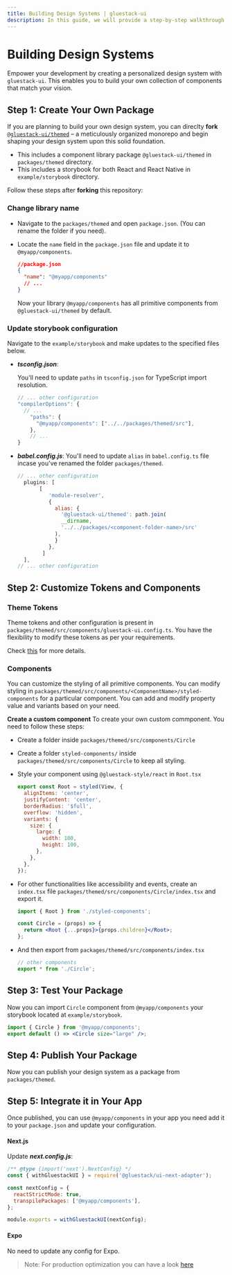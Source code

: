 ```yaml
---
title: Building Design Systems | gluestack-ui
description: In this guide, we will provide a step-by-step walkthrough on how to create your own design system
---
```



<Meta title="Guides/Building Design Systems" />

# Building Design Systems

Empower your development by creating a personalized design system with `gluestack-ui`.
This enables you to build your own collection of components that match your vision.

## Step 1: Create Your Own Package

If you are planning to build your own design system, you can direclty **fork** [`@gluestack-ui/themed`](https://github.com/gluestack/gluestack-ui) – a meticulously organized monorepo and begin shaping your design system upon this solid foundation.

- This includes a component library package `@gluestack-ui/themed` in `packages/themed` directory.
- This includes a storybook for both React and React Native in `example/storybook` directory.

Follow these steps after **forking** this repository:

### Change library name

- Navigate to the `packages/themed` and open `package.json`. (You can rename the folder if you need).
- Locate the `name` field in the `package.json` file and update it to `@myapp/components`.

  ```json
  //package.json
  {
    "name": "@myapp/components"
    // ...
  }
  ```

  Now your library `@myapp/components` has all primitive components from `@gluestack-ui/themed` by default.

### Update storybook configuration

Navigate to the `example/storybook` and make updates to the specified files below.

- **_tsconfig.json_**:

  You'll need to update `paths` in `tsconfig.json` for TypeScript import resolution.

  ```jsx
  // ... other configuration
  "compilerOptions": {
    // ...
      "paths": {
        "@myapp/components": ["../../packages/themed/src"],
      },
      // ...
  }
  ```

- **_babel.config.js_**:
  You'll need to update `alias` in `babel.config.ts` file incase you've renamed the folder `packages/themed`.
  ```jsx
  // ... other configuration
    plugins: [
         [
            'module-resolver',
            {
              alias: {
                '@gluestack-ui/themed': path.join(
                __dirname,
                '../../packages/<component-folder-name>/src'
              ),
              }
            },
          ]
    ],
  // ... other configuration
  ```

## Step 2: Customize Tokens and Components

### Theme Tokens

Theme tokens and other configuration is present in `packages/themed/src/components/gluestack-ui.config.ts`. You have the flexibility to modify these tokens as per your requirements.

Check [this](/docs/theme/customizing-theme) for more details.

### Components

You can customize the styling of all primitive components. You can modify styling in `packages/themed/src/components/<ComponentName>/styled-components` for a particular component. You can add and modify property value and variants based on your need.

**Create a custom component**
To create your own custom commponent. You need to follow these steps:

- Create a folder inside `packages/themed/src/components/Circle`
- Create a folder `styled-components/` inside `packages/themed/src/components/Circle` to keep all styling.
- Style your component using `@gluestack-style/react` in `Root.tsx`
  ```jsx
  export const Root = styled(View, {
    alignItems: 'center',
    justifyContent: 'center',
    borderRadius: '$full',
    overflow: 'hidden',
    variants: {
      size: {
        large: {
          width: 100,
          height: 100,
        },
      },
    },
  });
  ```
- For other functionalities like accessibility and events, create an `index.tsx` file `packages/themed/src/components/Circle/index.tsx` and export it.

  ```jsx
  import { Root } from './styled-components';

  const Circle = (props) => {
    return <Root {...props}>{props.children}</Root>;
  };
  ```

- And then export from `packages/themed/src/components/index.tsx`
  ```jsx
  // other components
  export * from './Circle';
  ```

## Step 3: Test Your Package

Now you can import `Circle` component from `@myapp/components` your storybook located at `example/storybook`.

```jsx
import { Circle } from '@myapp/components';
export default () => <Circle size="large" />;
```

## Step 4: Publish Your Package

Now you can publish your design system as a package from `packages/themed`.

## Step 5: Integrate it in Your App

Once published, you can use `@myapp/components` in your app you need add it to your `package.json` and update your configuration.

#### Next.js

Update **_next.config.js_**:

```jsx
/** @type {import('next').NextConfig} */
const { withGluestackUI } = require('@gluestack/ui-next-adapter');

const nextConfig = {
  reactStrictMode: true,
  transpilePackages: ['@myapp/components'],
};

module.exports = withGluestackUI(nextConfig);
```

#### Expo

No need to update any config for Expo.

> Note: For production optimization you can have a look [here](/docs/production-optimizations/babel-plugin)
